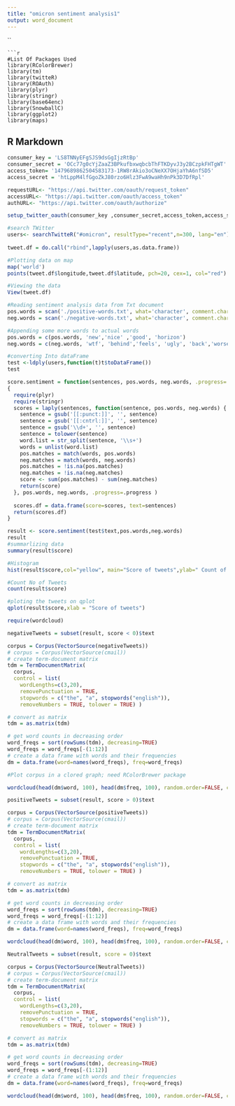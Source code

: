---
title: "omicron sentiment analysis1"
output: word_document
---

``
```
```{r}
#List Of Packages Used
library(RColorBrewer) 
library(tm)
library(twitteR)
library(ROAuth)
library(plyr)
library(stringr)
library(base64enc)
library(SnowballC)
library(ggplot2)
library(maps)
```

## R Markdown
```{r}
consumer_key = 'LS8TNNyEFgSJS9dsGgIjzRtBp'
consumer_secret = 'OCc77g0cYjZaaZ3BPkufbxwqbcbThFTKDyvJ3y2BCzpkFHTgWT' 
access_token= '1479689862504583173-1RW8rAkio3oCNeXX7OHjaYhA6nfSD5' 
access_secret = 'htLppM4lfGgoZkJ80rzo6Hlz3FwA9waHh9nPk3D7DfRpl'
```

```{r}
requestURL<- "https://api.twitter.com/oauth/request_token"
accessURL<- "https://api.twitter.com/oauth/access_token"
authURL<- "https://api.twitter.com/oauth/authorize"
```


```{r}
setup_twitter_oauth(consumer_key ,consumer_secret,access_token,access_secret)
```


```{r}
#search TWitter
users<- searchTwitteR("#omicron", resultType="recent",n=300, lang="en")
 
tweet.df = do.call("rbind",lapply(users,as.data.frame))
```



```{r}
#Plotting data on map
map('world')
points(tweet.df$longitude,tweet.df$latitude, pch=20, cex=1, col="red")
```

```{r}
#Viewing the data
View(tweet.df)
```

```{r}
#Reading sentiment analysis data from Txt document
pos.words = scan('./positive-words.txt', what='character', comment.char=';')
neg.words = scan('./negative-words.txt', what='character', comment.char=';')
```

```{r}
#Appending some more words to actual words
pos.words = c(pos.words, 'new','nice' ,'good', 'horizon')
neg.words = c(neg.words, 'wtf', 'behind','feels', 'ugly', 'back','worse' , 'shitty', 'bad', 'no','freaking','sucks','horrible')
```

```{r}
#converting Into dataFrame
test <-ldply(users,function(t)t$toDataFrame())
test
```

```{r}
score.sentiment = function(sentences, pos.words, neg.words, .progress='none')
{
  require(plyr)
  require(stringr)
  scores = laply(sentences, function(sentence, pos.words, neg.words) {
    sentence = gsub('[[:punct:]]', '', sentence)
    sentence = gsub('[[:cntrl:]]', '', sentence)
    sentence = gsub('\\d+', '', sentence)
    sentence = tolower(sentence)
    word.list = str_split(sentence, '\\s+')
    words = unlist(word.list)
    pos.matches = match(words, pos.words)
    neg.matches = match(words, neg.words)
    pos.matches = !is.na(pos.matches)
    neg.matches = !is.na(neg.matches)
    score <- sum(pos.matches) - sum(neg.matches)
    return(score)
  }, pos.words, neg.words, .progress=.progress )
  
  scores.df = data.frame(score=scores, text=sentences)
  return(scores.df)
}
```

```{r}
result <- score.sentiment(test$text,pos.words,neg.words)
result
#summarlizing data
summary(result$score)
```

```{r}
#Histogram
hist(result$score,col="yellow", main="Score of tweets",ylab=" Count of tweets")
```

```{r}
#Count No of Tweets
count(result$score)
```

```{r}
#ploting the tweets on qplot
qplot(result$score,xlab = "Score of tweets")
```

```{r}

require(wordcloud)

```

```{r}
negativeTweets = subset(result, score < 0)$text

```

```{r}
corpus = Corpus(VectorSource(negativeTweets))
# corpus = Corpus(VectorSource(cmail))
# create term-document matrix
tdm = TermDocumentMatrix(
  corpus,
  control = list(
    wordLengths=c(3,20),
    removePunctuation = TRUE,
    stopwords = c("the", "a", stopwords("english")),
    removeNumbers = TRUE, tolower = TRUE) )

```

```{r}
# convert as matrix
tdm = as.matrix(tdm)

```

```{r}
# get word counts in decreasing order
word_freqs = sort(rowSums(tdm), decreasing=TRUE) 
word_freqs = word_freqs[-(1:12)]
# create a data frame with words and their frequencies
dm = data.frame(word=names(word_freqs), freq=word_freqs)

```

```{r}
#Plot corpus in a clored graph; need RColorBrewer package

wordcloud(head(dm$word, 100), head(dm$freq, 100), random.order=FALSE, colors=brewer.pal(8, "Dark2"))
```


```{r}
positiveTweets = subset(result, score > 0)$text
```

```{r}
corpus = Corpus(VectorSource(positiveTweets))
# corpus = Corpus(VectorSource(cmail))
# create term-document matrix
tdm = TermDocumentMatrix(
  corpus,
  control = list(
    wordLengths=c(3,20),
    removePunctuation = TRUE,
    stopwords = c("the", "a", stopwords("english")),
    removeNumbers = TRUE, tolower = TRUE) )
```


```{r}
# convert as matrix
tdm = as.matrix(tdm)
```

```{r}
# get word counts in decreasing order
word_freqs = sort(rowSums(tdm), decreasing=TRUE) 
word_freqs = word_freqs[-(1:12)]
# create a data frame with words and their frequencies
dm = data.frame(word=names(word_freqs), freq=word_freqs)
```

```{r}
wordcloud(head(dm$word, 100), head(dm$freq, 100), random.order=FALSE, colors=brewer.pal(8, "Dark2"))
```

```{r}
NeutralTweets = subset(result, score = 0)$text
```

```{r}
corpus = Corpus(VectorSource(NeutralTweets))
# corpus = Corpus(VectorSource(cmail))
# create term-document matrix
tdm = TermDocumentMatrix(
  corpus,
  control = list(
    wordLengths=c(3,20),
    removePunctuation = TRUE,
    stopwords = c("the", "a", stopwords("english")),
    removeNumbers = TRUE, tolower = TRUE) )
```


```{r}
# convert as matrix
tdm = as.matrix(tdm)
```

```{r}
# get word counts in decreasing order
word_freqs = sort(rowSums(tdm), decreasing=TRUE) 
word_freqs = word_freqs[-(1:12)]
# create a data frame with words and their frequencies
dm = data.frame(word=names(word_freqs), freq=word_freqs)
```

```{r}
wordcloud(head(dm$word, 100), head(dm$freq, 100), random.order=FALSE, colors=brewer.pal(8, "Dark2"))
```

